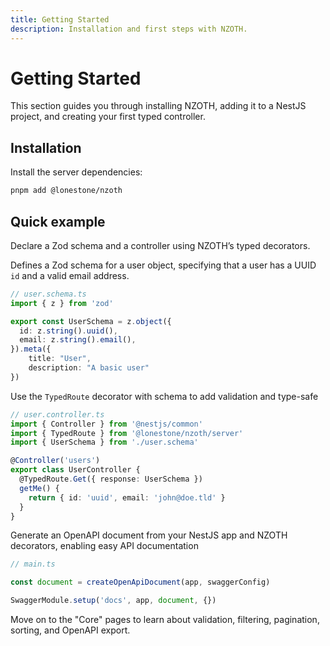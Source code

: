 ```yaml
---
title: Getting Started
description: Installation and first steps with NZOTH.
---
```


# Getting Started

This section guides you through installing NZOTH, adding it to a NestJS project, and creating your first typed controller.

## Installation

Install the server dependencies:

```bash
pnpm add @lonestone/nzoth
```

## Quick example

Declare a Zod schema and a controller using NZOTH’s typed decorators.

Defines a Zod schema for a user object, specifying that a user has a UUID `id` and a valid email address.

```ts
// user.schema.ts
import { z } from 'zod'

export const UserSchema = z.object({
  id: z.string().uuid(),
  email: z.string().email(),
}).meta({
    title: "User",
    description: "A basic user"
})
```

Use the `TypedRoute` decorator with schema to add validation and type-safe

```ts
// user.controller.ts
import { Controller } from '@nestjs/common'
import { TypedRoute } from '@lonestone/nzoth/server'
import { UserSchema } from './user.schema'

@Controller('users')
export class UserController {
  @TypedRoute.Get({ response: UserSchema })
  getMe() {
    return { id: 'uuid', email: 'john@doe.tld' }
  }
}
```

Generate an OpenAPI document from your NestJS app and NZOTH decorators, enabling easy API documentation

```ts
// main.ts

const document = createOpenApiDocument(app, swaggerConfig)

SwaggerModule.setup('docs', app, document, {})
```

Move on to the "Core" pages to learn about validation, filtering, pagination, sorting, and OpenAPI export.



